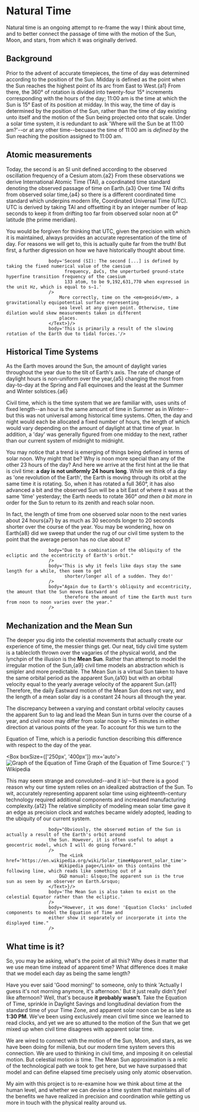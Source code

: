 
# Natural Time
Natural time is an ongoing attempt to re-frame the way I think about time, and to better connect the passage of time
with the motion of the Sun, Moon, and stars, from which it was originally derived.

## Background
Prior to the advent of accurate timepieces, the time of day was determined according to the position of the Sun.
Midday is defined as the point when the Sun reaches the highest point of its arc from East to West.{a1}
From there, the 360&deg; of rotation is divided into twenty-four 15&deg; increments corresponding with
the hours of the day; 11:00 am is the time at which the Sun is 15&deg; East of its position at midday.
In this way, the time of day is determined by the position of the Sun, rather than the time of day existing unto itself
and the motion of the Sun being projected onto that scale. Under a solar time system, it is redundant to ask 'Where will
the Sun be at 11:00 am?'--or at any other time--becuase the time of 11:00 am is *defined by* the Sun reaching the
position assigned to 11:00 am.


## Atomic measurements
Today, the second is an SI unit defined according to the observed oscillation frequency of a Cesium atom.{a2} From these
observations we derive International Atomic Time (TAI), a coordinated time standard denoting the observed passage of
time on Earth.{a3} Over time TAI drifts from observed solar time,{a4} so there is a different coordinated time standard
which underpins modern life, Coordinated Universal Time (UTC). UTC is derived by taking TAI and offsetting it by an
integer number of leap seconds to keep it from drifting too far from observed solar noon at 0&deg; latitude (the prime
meridian).

You would be forgiven for thinking that UTC, given the precision with which it is maintained, always provides an
accurate representation of the time of day.  For reasons we will get to, this is actually quite far from the truth!
But first, a further digression on how we have historically thought about time.

                    body='Second (SI): The second [...] is defined by taking the fixed numerical value of the caesium
                          frequency, ΔνCs, the unperturbed ground-state hyperfine transition frequency of the caesium
                          133 atom, to be 9,192,631,770 when expressed in the unit Hz, which is equal to s−1.'
                    />
                        More correctly, time on the <em>geoid</em>, a gravitationally equipotential surface representing
                        sea level at any given point. Otherwise, time dilation would skew measurements taken in different
                        places.
                    </Text>}/>
                    body='This is primarily a result of the slowing rotation of the Earth due to tidal forces.'/>

## Historical Time Systems
As the Earth moves around the Sun, the amount of daylight varies throughout the year due to the tilt of Earth's axis.
The rate of change of daylight hours is non-uniform over the year,{a5} changing the most from day-to-day at the Spring
and Fall equinoxes and the least at the Summer and Winter solstices.{a6}

Civil time, which is the time system that we are familiar with, uses units of fixed length--an hour is the same amount
of time in Summer as in Winter--but this was not universal among historical time systems. Often, the day and night
would each be allocated a fixed number of hours, the length of which would vary depending on the amount of daylight at
that time of year. In addition, a 'day' was generally figured from one midday to the next, rather than our current
system of midnight to midnight.

You may notice that a trend is emerging of things being defined in terms of solar noon. Why might that be? Why is noon
more special than any of the other 23 hours of the day? And here we arrive at the first hint at the lie that is civil
time: **a day is not uniformly 24 hours long**. While we think of a day as 'one revolution of the Earth', the Earth is
moving through its orbit at the same time it is rotating. So, when it has rotated a full 360&deg;, it has also advanced
a bit and the observed Sun will be a bit East of where it was at the same 'time' yesterday; the Earth needs to rotate
360&deg; *and then a bit more* in order for the Sun to return to its zenith and reach solar noon.

In fact, the length of time from one observed solar noon to the next varies about 24 hours{a7} by as much as 30 seconds
longer to 20 seconds shorter over the course of the year. You may be wondering, how on Earth{a8} did we sweep that
under the rug of our civil time system to the point that the average person has no clue about it?

                    body="Due to a combination of the obliquity of the ecliptic and the eccentricity of Earth's orbit."
                    />
                    body='This is why it feels like days stay the same length for a while, then seem to get
                          shorter/longer all of a sudden. They do!'
                    />
                    body="Again due to Earth's obliquity and eccentricity, the amount that the Sun moves Eastward and
                          therefore the amount of time the Earth must turn from noon to noon varies over the year."
                    />

## Mechanization and the Mean Sun

The deeper you dig into the celestial movements that actually create our experience of time, the messier things get.
Our neat, tidy civil time system is a tablecloth thrown over the vagaries of the physical world, and the lynchpin of the
illusion is the **Mean Sun**. Rather than attempt to model the irregular motion of the Sun,{a9} civil time models
an abstraction which is smipler and more predictable. The Mean Sun is a virtual Sun taken to have the same orbital
period as the apparent Sun,{a10} but with an orbital velocity equal to the yearly average velocity of the apparent
Sun.{a11} Therefore, the daily Eastward motion of the Mean Sun does not vary, and the length of a mean solar day is a
constant 24 hours all through the year.

The discrepancy between a varying and constant orbital velocity causes the apparent Sun to lag and lead the Mean Sun
in turns over the course of a year, and civil noon may differ from solar noon by ~15 minutes in either direction
at various points of the year. To account for this we turn to the
<Link href='https://en.wikipedia.org/wiki/Equation_of_time'>Equation of Time</Link>, which is a periodic function
describing this difference with respect to the day of the year.

<Box boxSize={['250px', '400px']} mx='auto'>
    <Image src='https://upload.wikimedia.org/wikipedia/commons/thumb/7/7a/Equation_of_time.svg/1280px-Equation_of_time.svg.png'
        alt='Graph of the Equation of Time'
    />
    <Text align='center' marginTop='-2'>Graph of the Equation of Time</Text>
    <Text align='center' size='sm' color='gray.400'>
        Source:{' '}
        <Link href='https://en.wikipedia.org/wiki/Equation_of_time#/media/File:Equation_of_time.svg'
            color='gray.400'>Wikipedia</Link>
    </Text>
</Box>

This may seem strange and convoluted--and it is!--but there is a good reason why our time system relies on an idealized
abstraction of the Sun. To wit, accurately representing apparent solar time using eighteenth-century technology 
required additional components and increased manufacturing complexity.{a12} The relative simplicity of modeling mean
solar time gave it an edge as precision clock and watches became widely adopted, leading to the ubiquity of our
current system.

                    body="Obviously, the observed motion of the Sun is actually a result of the Earth's orbit around
                    the Sun. However, it is often useful to adopt a geocentric model, which I will do going forward."
                    />
                        The <Link href='https://en.wikipedia.org/wiki/Solar_time#Apparent_solar_time'>
                        Wikipedia page</Link> on this contains the following line, which reads like something out of a
                        D&D manual: &lsquo;The apparent sun is the true sun as seen by an observer on Earth.&rsquo;
                    </Text>}/>
                    body='The Mean Sun is also taken to exist on the celestial Equator rather than the ecliptic.'
                    />
                    body="However, it was done! 'Equation Clocks' included components to model the Equation of Time and
                    either show it separately or incorporate it into the displayed time."
                    />

## What time is it?

So, you may be asking, what's the point of all this? Why does it matter that we use mean time instead of apparent time?
What difference does it make that we model each day as being the same length?

Have you ever said 'Good morning!' to someone, only to think 'Actually I guess it's not morning anymore, it's
afternoon.' But it just really didn't *feel* like afternoon? Well, that's because **it probably wasn't**. Take
the Equation of Time, sprinkle in Daylight Savings and longitudinal deviation from the standard time of your Time Zone,
and apparent solar noon can be as late as **1:30 PM**. We've been using exclusively mean civil time since we learned
to read clocks, and yet we are so attuned to the motion of the Sun that we get mixed up when civil time disagrees with
apparent solar time.

We are wired to connect with the motion of the Sun, Moon, and stars, as we have been doing for millenia, but our modern
time system severs this connection. We are used to thinking in civil time, and imposing it on celestial motion. But
celestial motion *is* time. The Mean Sun approximation is a relic of the technological path we took to get here, but
we have surpassed that model and can define elapsed time precisely using only atomic observation.

My aim with this project is to re-examine how we think about time at the human level, and whether we can devise a time
system that maintains all of the benefits we have realized in precision and coordination while getting us more in touch
with the physical reality around us.
